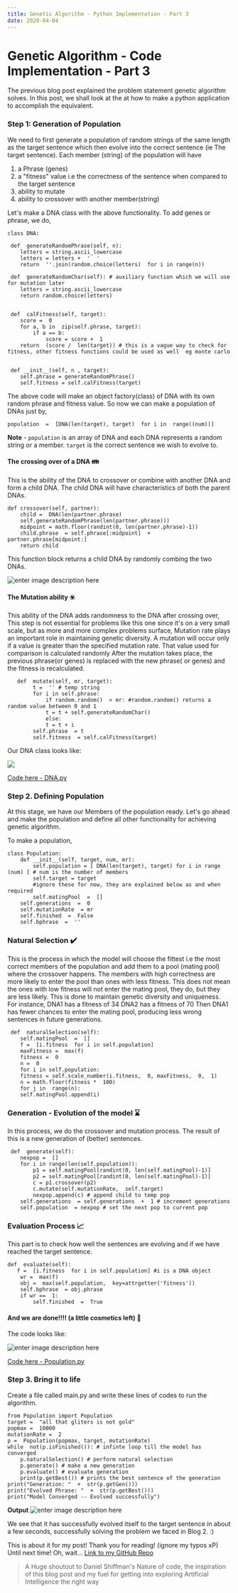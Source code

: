 ```yaml
---
title: Genetic Algorithm - Python Implementation - Part 3
date: 2020-04-04
---
```




# Genetic Algorithm - Code Implementation - Part 3

The previous blog post explained the problem statement genetic algorithm solves. In this post, we shall look at the at how to make a python application to accomplish the equivalent.


### Step 1: Generation of Population
 We need to first generate a population of random strings of the same length as the target sentence which then evolve into the correct sentence (ie The target sentence). Each member (string) of the population will have 
 1.  a Phrase (genes)
 2. a "fitness" value i.e the correctness of the sentence when compared to the target sentence
 3.  ability to mutate
 4. ability to crossover with another member(string)  

Let's make a DNA class with the above functionality. To add genes or phrase, we do, 

    class DNA:
     
     def  generateRandomPhrase(self, n):
        letters = string.ascii_lowercase
        letters = letters +  '  '
        return  ''.join(random.choice(letters)  for i in range(n)) 
       
     def  generateRandomChar(self): # auxiliary function which we will use for mutation later
        letters = string.ascii_lowercase
        return random.choice(letters)
       
       
     def  calFitness(self, target):
        score =  0
        for a, b in  zip(self.phrase, target):
            if a == b:
                score = score +  1
        return  (score /  len(target)) # this is a vague way to check for fitness, other fitness functions could be used as well  eg monte carlo 
        
        
     def __init__(self, n , target):
        self.phrase = generateRandomPhrase()
        self.fitness = self.calFitness(target)
          
The above code will make an object factory(class)  of DNA with its own random phrase and fitness value. So now we can make a population of DNAs  just by,  

    population  =  [DNA(len(target), target)  for i in  range((num))]
 **Note** - `population` is an array of DNA and each DNA represents a random string or a member. `target`  is the correct sentence we wish to evolve to.


#### The crossing over of a DNA 👪
This is the ability of the DNA to crossover or combine with another DNA  and form a child DNA. The child DNA will have characteristics of both the parent DNAs. 

    def crossover(self, partner):
        child =  DNA(len(partner.phrase) 
        self.generateRandomPhrase(len(partner.phrase)))
        midpoint = math.floor(randint(0, len(partner.phrase)-1))
        child.phrase  = self.phrase[:midpoint]  + partner.phrase[midpoint:]
        return child
This function block returns a child DNA by randomly combing the two DNAs. 


![enter image description here](https://i.imgur.com/d41r0Yf.png)

#### The Mutation ability ☣️
This ability of the DNA adds randomness to the DNA after crossing over, This step is not essential for problems like this one since it's on a very small scale, but as more and more complex problems surface, Mutation rate plays an important role in maintaining genetic diversity.
A mutation will occur only if a value is greater than the specified mutation rate. That value used for comparison is calculated randomly
After the mutation takes place, the previous phrase(or genes) is replaced with the new phrase( or genes) and the fitness is recalculated.
 

       def  mutate(self, mr, target):
            t =  '' # temp string
            for i in self.phrase:
                if random.random()  > mr: #random.random() returns a random value between 0 and 1
                t = t + self.generateRandomChar()
                else:
                t = t + i
            self.phrase  = t
            self.fitness  = self.calFitness(target)

Our DNA class looks like:

 ![](https://i.imgur.com/ubGuzQA.png)

 
[Code here - DNA.py](https://gist.github.com/yajatvishwak/59dc9540de519756a00b739a3c57245c)


### Step 2. Defining Population 

At this stage, we have our Members of the population ready. Let's go ahead and make the population and define all other functionality for achieving genetic algorithm.

To make a population,

    class Population:
        def __init__(self, target, num, mr):
            self.population = [ DNA(len(target), target) for i in range (num) ] # num is the number of members
            self.target = target
            #ignore these for now, they are explained below as and when required
            self.matingPool  =  []
        self.generations  =  0
        self.mutationRate  = mr
        self.finished  =  False
        self.bphrase  =  ''

### Natural Selection ✔️
This is the process in which the model will choose the fittest i.e the most correct members of the population and add them to a pool (mating pool) where the crossover happens. The members with high correctness are more likely to enter the pool than ones with less fitness. This does not mean the ones with low fitness will not enter the mating pool, they do, but they are less likely. This is done to maintain genetic diversity and uniqueness.
For instance, 
DNA1 has a fitness of 34
DNA2 has a fitness of 70 
Then DNA1 has fewer chances to enter the mating pool, producing less wrong sentences in future generations.

   

     def  naturalSelection(self):
        self.matingPool  =  []
        f =  [i.fitness  for i in self.population]
        maxFitness =  max(f)
        fitness =  0
        n =  0
        for i in self.population:
        fitness = self.scale_number(i.fitness,  0, maxFitness,  0,  1)
        n = math.floor(fitness *  100)
        for j in  range(n):
        self.matingPool.append(i)


### Generation - Evolution of the model ⌛
In this process, we do the crossover and mutation process. The result of this is a new generation of (better) sentences.

   

     def  generate(self):
        nexpop =  []
        for i in range(len(self.population)):
            p1 = self.matingPool[randint(0, len(self.matingPool)-1)]
            p2 = self.matingPool[randint(0, len(self.matingPool)-1)]
            c = p1.crossover(p2)
            c.mutate(self.mutationRate,  self.target)
            nexpop.append(c) # append child to temp pop
        self.generations  = self.generations  +  1 # increment generations
        self.population  = nexpop # set the next pop to current pop


### Evaluation Process 📈
This part is to check how well the sentences are evolving and if we have reached the target sentence. 

    def  evaluate(self):
       f =  [i.fitness  for i in self.population] #i is a DNA object
        wr =  max(f)
        obj =  max(self.population,  key=attrgetter('fitness'))
        self.bphrase  = obj.phrase
        if wr ==  1:
            self.finished  =  True

#### And we are done!!!! (a little cosmetics left)  🎉
The code looks like:

![enter image description here](https://i.imgur.com/oertNN4.png)

[Code here - Population.py](https://gist.github.com/yajatvishwak/4e5c20cf962ad8bc64baf83d39ac01a2)


### Step 3. Bring it to life

 Create a file called main.py and write these lines of codes to run the algorithm.

    from Population import Population
    target =  "all that gliters is not gold"
    popmax =  10000
    mutationRate =  2
    p =  Population(popmax, target, mutationRate)
    while  not(p.isFinished()): # infinte loop till the model has converged
        p.naturalSelection() # perform natural selection
        p.generate() # make a new generation
        p.evaluate() # evaluate generation
        print(p.getBest()) # prints the best sentence of the generation
    print("Generation: "  +  str(p.getGen()))
    print("Evolved Phrase: "  +  str(p.getBest()))
    print("Model Converged -- Evolved successfully")


**Output**
![enter image description here](https://i.imgur.com/Uxqr7LK.png)


We see that it has successfully evolved itself to the target sentence in about a few seconds, successfully solving the problem we faced in Blog 2. :)


This is about it for my post! 
Thank you for reading! 
(ignore my typos xP)
Until next time! 
Oh, wait...
[Link to my GitHub Repo](https://github.com/yajatvishwak/shakespearean-monkey)

>  A Huge shoutout to Daniel Shiffman's Nature of code, the inspiration of this blog post and my fuel for getting into exploring Artificial Intelligence the right way
